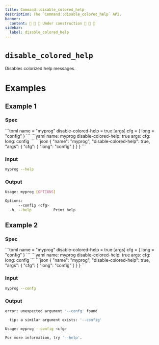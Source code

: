 ```yaml
---
title: Command::disable_colored_help
description: The `Command::disable_colored_help` API.
banner:
  content: 🚧 🚧 🚧 Under construction 🚧 🚧 🚧
sidebar:
  label: disable_colored_help
---
```



# `disable_colored_help` <LinkButton href="https://docs.rs/clap/latest/clap/struct.Command.html#method.disable_colored_help" icon="open-book" variant="minimal"></LinkButton>

<Badge text="since 0.1.0" size="small" />

Disables colorized help messages.

# Examples
## Example 1

### Spec

<Tabs syncKey="format">
  <TabItem label="TOML">
```toml
name = "myprog"
disable-colored-help = true
[args]
cfg = { long = "config" }
```
  </TabItem>
  <TabItem label="YAML">
```yaml
name: myprog
disable-colored-help: true
args:
  cfg:
    long: config
```
  </TabItem>
  <TabItem label="JSON">
```json
{
  "name": "myprog",
  "disable-colored-help": true,
  "args": {
    "cfg": {
      "long": "config"
    }
  }
}
```
  </TabItem>
</Tabs>

### Input

```bash
myprog --help
```

### Output

```bash
Usage: myprog [OPTIONS]

Options:
      --config <cfg>  
  -h, --help          Print help
```
## Example 2

### Spec

<Tabs syncKey="format">
  <TabItem label="TOML">
```toml
name = "myprog"
disable-colored-help = true
[args]
cfg = { long = "config" }
```
  </TabItem>
  <TabItem label="YAML">
```yaml
name: myprog
disable-colored-help: true
args:
  cfg:
    long: config
```
  </TabItem>
  <TabItem label="JSON">
```json
{
  "name": "myprog",
  "disable-colored-help": true,
  "args": {
    "cfg": {
      "long": "config"
    }
  }
}
```
  </TabItem>
</Tabs>

### Input

```bash
myprog --confg
```

### Output

```bash
error: unexpected argument '--confg' found

  tip: a similar argument exists: '--config'

Usage: myprog --config <cfg>

For more information, try '--help'.
```
